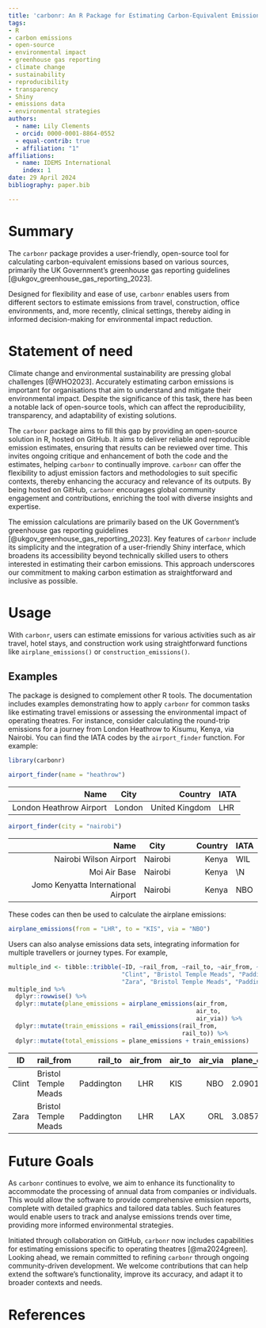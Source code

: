 ```yaml
---
title: 'carbonr: An R Package for Estimating Carbon-Equivalent Emissions'
tags:
- R
- carbon emissions
- open-source
- environmental impact
- greenhouse gas reporting
- climate change
- sustainability
- reproducibility
- transparency
- Shiny
- emissions data
- environmental strategies
authors:
  - name: Lily Clements
  - orcid: 0000-0001-8864-0552
  - equal-contrib: true
  - affiliation: "1"
affiliations:
  - name: IDEMS International
    index: 1
date: 29 April 2024
bibliography: paper.bib

---
```

  
# Summary
  
The `carbonr` package provides a user-friendly, open-source tool for calculating carbon-equivalent emissions based on various sources, primarily the UK Government’s greenhouse gas reporting guidelines [@ukgov_greenhouse_gas_reporting_2023].

Designed for flexibility and ease of use, `carbonr` enables users from different sectors to estimate emissions from travel, construction, office environments, and, more recently, clinical settings, thereby aiding in informed decision-making for environmental impact reduction.

# Statement of need
Climate change and environmental sustainability are pressing global challenges [@WHO2023]. Accurately estimating carbon emissions is important for organisations that aim to understand and mitigate their environmental impact. Despite the significance of this task, there has been a notable lack of open-source tools, which can affect the reproducibility, transparency, and adaptability of existing solutions.

The `carbonr` package aims to fill this gap by providing an open-source solution in R, hosted on GitHub. It aims to deliver reliable and reproducible emission estimates, ensuring that results can be reviewed over time. This invites ongoing critique and enhancement of both the code and the estimates, helping `carbonr` to continually improve.
`carbonr` can offer the flexibility to adjust emission factors and methodologies to suit specific contexts, thereby enhancing the accuracy and relevance of its outputs. By being hosted on GitHub, `carbonr` encourages global community engagement and contributions, enriching the tool with diverse insights and expertise.

The emission calculations are primarily based on the UK Government’s greenhouse gas reporting guidelines [@ukgov_greenhouse_gas_reporting_2023]. Key features of `carbonr` include its simplicity and the integration of a user-friendly Shiny interface, which broadens its accessibility beyond technically skilled users to others interested in estimating their carbon emissions. This approach underscores our commitment to making carbon estimation as straightforward and inclusive as possible.

# Usage
With `carbonr`, users can estimate emissions for various activities such as air travel, hotel stays, and construction work using straightforward functions like `airplane_emissions()` or `construction_emissions()`. 

## Examples
The package is designed to complement other R tools. The documentation includes examples demonstrating how to apply `carbonr` for common tasks like estimating travel emissions or assessing the environmental impact of operating theatres. For instance, consider calculating the round-trip emissions for a journey from London Heathrow to Kisumu, Kenya, via Nairobi. You can find the IATA codes by the `airport_finder` function. For example:
  
```r
library(carbonr)
```
```r
airport_finder(name = "heathrow")
```
| Name                     | City    | Country        | IATA |
|-------------------------:|:-------:|---------------:|------|
| London Heathrow Airport  | London  | United Kingdom | LHR  |

```r
airport_finder(city = "nairobi")
```
| Name                               | City    | Country        | IATA |
|-----------------------------------:|:-------:|---------------:|------|
|Nairobi Wilson Airport	             | Nairobi | Kenya          | WIL  |	
|Moi Air Base	                       | Nairobi | Kenya	        | \\N	 |
|Jomo Kenyatta International Airport | Nairobi | Kenya	        | NBO  |

These codes can then be used to calculate the airplane emissions:
  
```r
airplane_emissions(from = "LHR", to = "KIS", via = "NBO")
```

Users can also analyse emissions data sets, integrating information for multiple travellers or journey types. For example,

```r
multiple_ind <- tibble::tribble(~ID, ~rail_from, ~rail_to, ~air_from, ~air_to, ~air_via,
                                "Clint", "Bristol Temple Meads", "Paddington", "LHR", "KIS", "NBO",
                                "Zara", "Bristol Temple Meads", "Paddington", "LHR", "LAX", "ORL")
multiple_ind %>%
  dplyr::rowwise() %>%
  dplyr::mutate(plane_emissions = airplane_emissions(air_from,
                                                     air_to,
                                                     air_via)) %>%
  dplyr::mutate(train_emissions = rail_emissions(rail_from,
                                                 rail_to)) %>%
  dplyr::mutate(total_emissions = plane_emissions + train_emissions)
```
| ID  | rail_from            | rail_to    | air_from | air_to | air_via | plane_emissions | train_emissions | total_emissions |
|-----|----------------------|-----------:|:--------:|--------|--------:|-----------------|-----------------|-----------------------|
Clint	| Bristol Temple Meads | Paddington |	LHR	     | KIS	  | NBO	    | 2.090193        | 0.007405063     |	 2.097598 |
Zara	| Bristol Temple Meads | Paddington	| LHR	     | LAX    |	ORL	    | 3.085741        |	0.007405063     |  3.093146 |

# Future Goals
As `carbonr` continues to evolve, we aim to enhance its functionality to accommodate the processing of annual data from companies or individuals. This would allow the software to provide comprehensive emission reports, complete with detailed graphics and tailored data tables. Such features would enable users to track and analyse emissions trends over time, providing more informed environmental strategies.

Initiated through collaboration on GitHub, `carbonr` now includes capabilities for estimating emissions specific to operating theatres [@ma2024green]. Looking ahead, we remain committed to refining `carbonr` through ongoing community-driven development. We welcome contributions that can help extend the software’s functionality, improve its accuracy, and adapt it to broader contexts and needs.

# References
